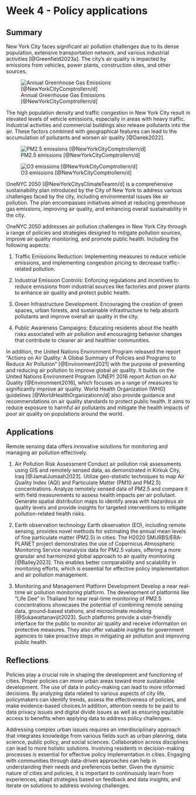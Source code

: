 # Week 4 - Policy applications

## Summary

New York City faces significant air pollution challenges due to its dense population, extensive transportation network, and various industrial activities [@Greenfield2023a]. The city's air quality is impacted by emissions from vehicles, power plants, construction sites, and other sources.

![Annual Greenhouse Gas Emissions [@NewYorkCityComptrollern/d]](figure/nyc-dashboard.jpeg)

The high population density and traffic congestion in New York City result in elevated levels of vehicle emissions, especially in areas with heavy traffic. Industrial activities and commercial buildings also release pollutants into the air. These factors combined with geographical features can lead to the accumulation of pollutants and worsen air quality [@Danek2022].

![PM2.5 emissions [@NewYorkCityComptrollern/d]](figure/PM2.5.jpg)

![O3 emissions [@NewYorkCityComptrollern/d]](figure/O3.jpg)

OneNYC 2050 [@NewYorkCitysClimateTeamn/d] is a comprehensive sustainability plan introduced by the City of New York to address various challenges faced by the city, including environmental issues like air pollution. The plan encompasses initiatives aimed at reducing greenhouse gas emissions, improving air quality, and enhancing overall sustainability in the city.

OneNYC 2050 addresses air pollution challenges in New York City through a range of policies and strategies designed to mitigate pollution sources, improve air quality monitoring, and promote public health. Including the following aspects:

1.  Traffic Emissions Reduction: Implementing measures to reduce vehicle emissions, and implementing congestion pricing to decrease traffic-related pollution.

2.  Industrial Emission Controls: Enforcing regulations and incentives to reduce emissions from industrial sources like factories and power plants to enhance air quality and protect public health.

3.  Green Infrastructure Development: Encouraging the creation of green spaces, urban forests, and sustainable infrastructure to help absorb pollutants and improve overall air quality in the city.

4.  Public Awareness Campaigns: Educating residents about the health risks associated with air pollution and encouraging behavior changes that contribute to cleaner air and healthier communities.

In addition, the United Nations Environment Program released the report "Actions on Air Quality: A Global Summary of Policies and Programs to Reduce Air Pollution" [@Environment2021] with the purpose of preventing and reducing air pollution to improve global air quality. It builds on the United Nations Environment Program (UNEP) 2016 report Action on Air Quality [@Environment2016], which focuses on a range of measures to significantly improve air quality. World Health Organization (WHO) guidelines [@WorldHealthOrganizationn/d] also provide guidance and recommendations on air quality standards to protect public health. It aims to reduce exposure to harmful air pollutants and mitigate the health impacts of poor air quality on populations around the world.

## Applications

Remote sensing data offers innovative solutions for monitoring and managing air pollution effectively.

1.  Air Pollution Risk Assessment Conduct air pollution risk assessments using GIS and remotely sensed data, as demonstrated in Kirkuk City, Iraq [@JamalJumaah2023]. Utilize geo-statistic techniques to map Air Quality Index (AQI) and Particulate Matter (PM10 and PM2.5) concentrations. Analyze remotely sensed data of PM2.5 and compare it with field measurements to assess health impacts per air pollutant. Generate spatial distribution maps to identify areas with hazardous air quality levels and provide insights for targeted interventions to mitigate pollution-related health risks.

2.  Earth observation technology Earth observation (EO), including remote sensing, provides novel methods for estimating the annual mean levels of fine particulate matter (PM2.5) in cities. The H2020 SMURBS/ERA-PLANET project demonstrates the use of Copernicus Atmospheric Monitoring Service reanalysis data for PM2.5 values, offering a more granular and harmonized global approach to air quality monitoring [@Bailey2023]. This enables better comparability and scalability in monitoring efforts, which is essential for effective policy implementation and air pollution management.

3.  Monitoring and Management Platform Development Develop a near real-time air pollution monitoring platform. The development of platforms like "Life Dee" in Thailand for near real-time monitoring of PM2.5 concentrations showcases the potential of combining remote sensing data, ground-based stations, and microclimate modeling [@Sukawattanavijit2023]. Such platforms provide a user-friendly interface for the public to monitor air quality and receive information on protective measures. They also offer valuable insights for government agencies to take proactive steps in mitigating air pollution and improving public health.

## Reflections

Policies play a crucial role in shaping the development and functioning of cities. Proper policies can move urban areas toward more sustainable development. The use of data in policy-making can lead to more informed decisions. By analyzing data related to various aspects of city life, policymakers can identify trends, assess the effectiveness of policies, and make evidence-based choices.In addition, attention needs to be paid to data privacy issues and digital divide issues as well as ensuring equitable access to benefits when applying data to address policy challenges.

Addressing complex urban issues requires an interdisciplinary approach that integrates knowledge from various fields such as urban planning, data science, public policy, and social sciences. Collaboration across disciplines can lead to more holistic solutions. Involving residents in decision-making processes is essential for effective policy implementation in cities. Engaging with communities through data-driven approaches can help in understanding their needs and preferences better. Given the dynamic nature of cities and policies, it is important to continuously learn from experiences, adapt strategies based on feedback and data insights, and iterate on solutions to address evolving challenges.
